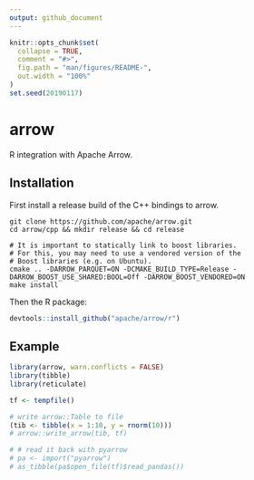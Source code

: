 ```yaml
---
output: github_document
---
```


<!-- README.md is generated from README.Rmd. Please edit that file -->

```r
knitr::opts_chunk$set(
  collapse = TRUE,
  comment = "#>",
  fig.path = "man/figures/README-",
  out.width = "100%"
)
set.seed(20190117)
```
# arrow

R integration with Apache Arrow.

## Installation

First install a release build of the C++ bindings to arrow.

```shell
git clone https://github.com/apache/arrow.git
cd arrow/cpp && mkdir release && cd release

# It is important to statically link to boost libraries.
# For this, you may need to use a vendored version of the
# Boost libraries (e.g. on Ubuntu).
cmake .. -DARROW_PARQUET=ON -DCMAKE_BUILD_TYPE=Release -DARROW_BOOST_USE_SHARED:BOOL=Off -DARROW_BOOST_VENDORED=ON
make install
```

Then the R package:

```r
devtools::install_github("apache/arrow/r")
```

## Example

```r
library(arrow, warn.conflicts = FALSE)
library(tibble)
library(reticulate)

tf <- tempfile()

# write arrow::Table to file
(tib <- tibble(x = 1:10, y = rnorm(10)))
# arrow::write_arrow(tib, tf)

# # read it back with pyarrow
# pa <- import("pyarrow")
# as_tibble(pa$open_file(tf)$read_pandas())
```
